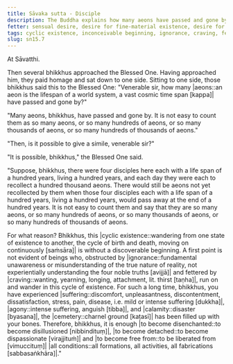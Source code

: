 ```yaml
---
title: Sāvaka sutta - Disciple
description: The Buddha explains how many aeons have passed and gone by with a simile of four disciples with a hundred-year lifespan each recollecting a hundred thousand aeons each day and still not being able to count them all.
fetter: sensual desire, desire for fine-material existence, desire for immaterial existence, ignorance
tags: cyclic existence, inconceivable beginning, ignorance, craving, fetter, aeons, simile, disenchantment, detachment, liberation, sn, sn12-21, sn15
slug: sn15.7
---
```


At Sāvatthi.

Then several bhikkhus approached the Blessed One. Having approached him, they paid homage and sat down to one side. Sitting to one side, those bhikkhus said this to the Blessed One: "Venerable sir, how many |aeons::an aeon is the lifespan of a world system, a vast cosmic time span [kappa]| have passed and gone by?"

"Many aeons, bhikkhus, have passed and gone by. It is not easy to count them as so many aeons, or so many hundreds of aeons, or so many thousands of aeons, or so many hundreds of thousands of aeons."

"Then, is it possible to give a simile, venerable sir?"

"It is possible, bhikkhus," the Blessed One said.

"Suppose, bhikkhus, there were four disciples here each with a life span of a hundred years, living a hundred years, and each day they were each to recollect a hundred thousand aeons. There would still be aeons not yet recollected by them when those four disciples each with a life span of a hundred years, living a hundred years, would pass away at the end of a hundred years. It is not easy to count them and say that they are so many aeons, or so many hundreds of aeons, or so many thousands of aeons, or so many hundreds of thousands of aeons.

For what reason? Bhikkhus, this |cyclic existence::wandering from one state of existence to another, the cycle of birth and death, moving on continuously [saṁsāra]| is without a discoverable beginning. A first point is not evident of beings who, obstructed by |ignorance::fundamental unawareness or misunderstanding of the true nature of reality, not experientially understanding the four noble truths [avijjā]| and fettered by |craving::wanting, yearning, longing, attachment, lit. thirst [taṇha]|, run on and wander in this cycle of existence. For such a long time, bhikkhus, you have experienced |suffering::discomfort, unpleasantness, discontentment, dissatisfaction, stress, pain, disease, i.e. mild or intense suffering [dukkha]|, |agony::intense suffering, anguish [tibba]|, and |calamity::disaster [byasana]|, the |cemetery::charnel ground [kaṭasī]| has been filled up with your bones. Therefore, bhikkhus, it is enough |to become disenchanted::to become disillusioned [nibbindituṃ]|, |to become detached::to become dispassionate [virajjituṁ]| and |to become free from::to be liberated from [vimuccituṃ]| |all conditions::all formations, all activities, all fabrications [sabbasaṅkhāra]|."